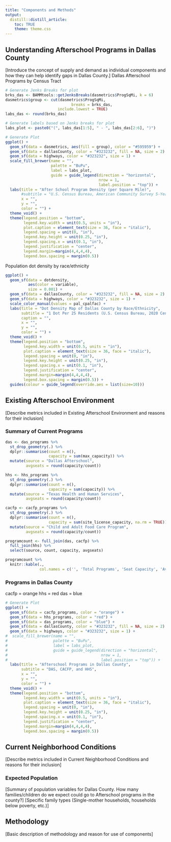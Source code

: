 ```yaml
---
title: "Components and Methods"
output:
  distill::distill_article:
    toc: TRUE
    theme: theme.css
---
```


## Understanding Afterschool Programs in Dallas County
[Introduce the concept of supply and demand as individual components and how they can help identify gaps in Dallas County.]
Dallas Afterschool Programs by Census Tract

```r
# Generate Jenks Breaks for plot
brks_das <- BAMMtools::getJenksBreaks(dasmetrics$ProgSqMi, k = 6)
dasmetrics$group <- cut(dasmetrics$ProgSqMi,
                             breaks = brks_das,
                       include.lowest = TRUE)
labs_das <- round(brks_das)

# Generate labels based on Jenks breaks for plot
labs_plot <- paste0("(", labs_das[1:5], " - ", labs_das[2:6], ")")

# Generate Plot
ggplot() +
  geom_sf(data = dasmetrics, aes(fill = group), color = "#595959") +
  geom_sf(data = dallasCounty, color = "#323232", fill = NA, size = 2) +
  geom_sf(data = highways, color = "#323232", size = 1) +
  scale_fill_brewer(name = "",
                    palette = "BuPu",
                    label = labs_plot,
                    guide = guide_legend(direction = "horizontal",
                                         nrow = 1,
                                         label.position = "top")) +
  labs(title = "After School Program Density (per Square Mile)",
       #subtitle = "U.S. Census Bureau, American Community Survey 5-Year Estimates 2020",
       x = "",
       y = "",
       color = "") +
  theme_void() +
  theme(legend.position = "bottom",
        legend.key.width = unit(0.5, units = "in"),
        plot.caption = element_text(size = 36, face = "italic"),
        legend.spacing = unit(0, "in"), 
        legend.key.height = unit(0.25, "in"), 
        legend.spacing.x = unit(0.1, "in"), 
        legend.justification = "center",
        legend.margin=margin(4,4,4,4),
        legend.box.spacing = margin(0.5))

```

Population dot density by race/ethnicity

```r
ggplot() +
  geom_sf(data = dotdensity,
          aes(color = variable),
          size = 0.001) +
  geom_sf(data = dallasCounty, color = "#323232", fill = NA, size = 2) +
  geom_sf(data = highways, color = "#323232", size = 1) +
  scale_color_manual(values = pal_cpalfac) +
  labs(title = "Dot Density Map of Dallas County by Race/Ethnicity",
       subtitle = "1 Dot Per 25 Residents (U.S. Census Bureau, 2020 Census)",
       caption = "",
       x = "",
       y = "",
       color = "") +
  theme_void() +
  theme(legend.position = "bottom",
        legend.key.width = unit(0.5, units = "in"),
        plot.caption = element_text(size = 36, face = "italic"),
        legend.spacing = unit(0, "in"), 
        legend.key.height = unit(0.25, "in"), 
        legend.spacing.x = unit(0.1, "in"), 
        legend.justification = "center",
        legend.margin=margin(4,4,4,4),
        legend.box.spacing = margin(0.5)) +
  guides(colour = guide_legend(override.aes = list(size=10)))

```
## Existing Afterschool Environment

[Describe metrics included in Existing Afterschool Environment and reasons for their inclusion]

### Summary of Current Programs

```r
das <- das_programs %>%
  st_drop_geometry(.) %>%
  dplyr::summarise(count = n(),
                   capacity = sum(max_capacity)) %>%
  mutate(source = "Dallas Afterschool",
         avgseats = round(capacity/count))

hhs <- hhs_programs %>%
  st_drop_geometry(.) %>%
  dplyr::summarise(count = n(),
                   capacity = sum(capacity)) %>%
  mutate(source = "Texas Health and Human Services",
         avgseats = round(capacity/count))

cacfp <- cacfp_programs %>%
  st_drop_geometry(.) %>%
  dplyr::summarise(count = n(),
                   capacity = sum(site_license_capacity, na.rm = TRUE)) %>%
  mutate(source = "Child and Adult Food Care Program",
         avgseats = round(capacity/count))

programcount <- full_join(das, cacfp) %>%
  full_join(hhs) %>%
  select(source, count, capacity, avgseats)

programcount %>%
  knitr::kable(.,
               col.names = c('', 'Total Programs', 'Seat Capacity', 'Average Seats'))

```

### Programs in Dallas County

cacfp = orange
hhs = red
das = blue
```r
# Generate Plot
ggplot() +
  geom_sf(data = cacfp_programs, color = "orange") +
  geom_sf(data = hhs_programs, color = "red") +
  geom_sf(data = das_programs, color = "blue") +
  geom_sf(data = dallasCounty, color = "#323232", fill = NA, size = 2) +
  geom_sf(data = highways, color = "#323232", size = 1) +
#  scale_fill_brewer(name = "",
#                    palette = "BuPu",
#                    label = labs_plot,
#                    guide = guide_legend(direction = "horizontal",
#                                         nrow = 1,
#                                         label.position = "top")) +
  labs(title = "Afterschool Programs in Dallas County",
       subtitle = "DAS, CACFP, and HHS",
       x = "",
       y = "",
       color = "") +
  theme_void() +
  theme(legend.position = "bottom",
        legend.key.width = unit(0.5, units = "in"),
        plot.caption = element_text(size = 36, face = "italic"),
        legend.spacing = unit(0, "in"), 
        legend.key.height = unit(0.25, "in"), 
        legend.spacing.x = unit(0.1, "in"), 
        legend.justification = "center",
        legend.margin=margin(4,4,4,4),
        legend.box.spacing = margin(0.5))

```
## Current Neighborhood Conditions

[Describe metrics included in Current Neighborhood Conditions and reasons for their inclusion]

### Expected Population

[Summary of population variables for Dallas County. How many families/children do we expect could go to Afterschool programs in the county?]
[Specific family types (Single-mother households, households below poverty, etc.)]

## Methodology 

[Basic description of methodology and reason for use of components]